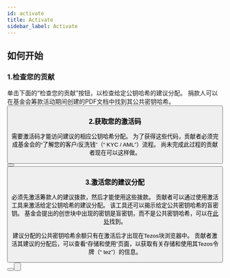 ```yaml
---
id: activate
title: Activate
sidebar_label: Activate
---
```



## 如何开始

### 1.检查您的贡献

单击下面的“检查您的贡献”按钮，以检查给定公钥哈希的建议分配。 捐款人可以在基金会筹款活动期间创建的PDF文档中找到其公共密钥哈希。
<Button 
    text="检查您的贡献"
    href="https://check.tezos.com/"
/>

### 2.获取您的激活码

需要激活码才能访问建议的相应公钥哈希分配。 为了获得这些代码，贡献者必须完成基金会的“了解您的客户/反洗钱”（“ KYC / AML”）流程。 尚未完成此过程的贡献者现在可以这样做。

<Button 
    text="开始 KYC/AML"
    href="https://verification.tezos.com/"
/> <Button
    text="KYC/AML FAQ"
    href="https://tezos.foundation/privacy-notice/"
    inverse />


### 3.激活您的建议分配

必须先激活筹款人的建议拨款，然后才能使用这些拨款。 贡献者可以通过使用激活工具来激活给定公钥哈希的建议分配。 该工具还可以揭示给定公共密钥哈希的盲密钥。 基金会提出的创世块中出现的密钥是盲密钥，而不是公共密钥哈希，可以在[此处](https://tezos.foundation/wp-content/uploads/2020/04/5223213-genesis.txt)找到。

建议分配的公共密钥哈希余额只有在激活后才出现在Tezos块浏览器中。 贡献者激活其建议的分配后，可以查看“存储和使用”页面，以获取有关存储和使用其Tezos令牌（“ tez”）的信息。
<Button 
    text="激活"
    href="https://activate.tezos.com/"
/> <Button
    text="存储与使用"
    href="store-and-use/"
    inverse />

